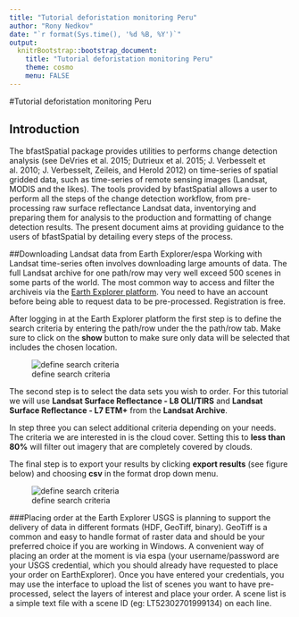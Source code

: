 ```yaml
---
title: "Tutorial deforistation monitoring Peru"
author: "Rony Nedkov"
date: "`r format(Sys.time(), '%d %B, %Y')`"
output:
  knitrBootstrap::bootstrap_document:
    title: "Tutorial deforistation monitoring Peru"
    theme: cosmo
    menu: FALSE
---
```


#Tutorial deforistation monitoring Peru

## Introduction
The bfastSpatial package provides utilities to performs change detection analysis (see DeVries et al. 2015; Dutrieux et al. 2015; J. Verbesselt et al. 2010; J. Verbesselt, Zeileis, and Herold 2012) on time-series of spatial gridded data, such as time-series of remote sensing images (Landsat, MODIS and the likes). The tools provided by bfastSpatial allows a user to perform all the steps of the change detection workflow, from pre-processing raw surface reflectance Landsat data, inventorying and preparing them for analysis to the production and formatting of change detection results. The present document aims at providing guidance to the users of bfastSpatial by detailing every steps of the process.

##Downloading Landsat data from Earth Explorer/espa
Working with Landsat time-series often involves downloading large amounts of data. The full Landsat archive for one path/row may very well exceed 500 scenes in some parts of the world. The most common way to access and filter the archiveis via the [Earth Explorer platform](http://earthexplorer.usgs.gov). You need to have an account before being able to request data to be pre-processed. Registration is free.

After logging in at the Earth Explorer platform the first step is to define the search criteria by entering the path/row under the the path/row tab. Make sure to click on the **show** button to make sure only data will be selected that includes the chosen location.

![define search criteria](figures/step_1_small.png)      

The second step is to select the data sets you wish to order. For this tutorial we will use **Landsat Surface Reflectance - L8 OLI/TIRS** and **Landsat Surface Reflectance - L7 ETM+** from the **Landsat Archive**. 

In step three you can select additional criteria depending on your needs. The criteria we are interested in is the cloud cover. Setting this to **less than 80%** will filter out imagery that are completely covered by clouds. 

The final step is to export your results by clicking **export results** (see figure below) and choosing **csv** in the format drop down menu.

![define search criteria](figures/export_results.png) 


###Placing order at the Earth Explorer
USGS is planning to support the delivery of data in different formats (HDF, GeoTiff, binary). GeoTiff is a common and easy to handle format of raster data and should be your preferred choice if you are working in Windows. A convenient way of placing an order at the moment is via espa (your username/password are your USGS credential, which you should already have requested to place your order on EarthExplorer). Once you have entered your credentials, you may use the interface to upload the list of scenes you want to have pre-processed, select the layers of interest and place your order. A scene list is a simple text file with a scene ID (eg: LT52302701999134) on each line.




